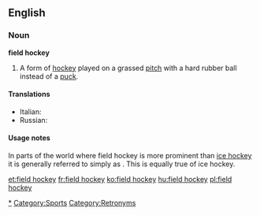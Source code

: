==English==

===Noun===
'''field hockey'''

# A form of [[hockey]] played on a grassed [[pitch]] with a hard rubber ball instead of a [[puck]].

====Translations====
* Italian: {{t-|it|hockey su prato|m}}
* Russian: {{t|ru|хоккей на траве|m|tr=xokkéj na travé}}

====Usage notes====
In parts of the world where field hockey is more prominent than [[ice hockey]] it is generally referred to simply as {{term|hockey}}. This is equally true of ice hockey.

[[Category:Field hockey|*]]
[[Category:Sports]]
[[Category:Retronyms]]

[[et:field hockey]]
[[fr:field hockey]]
[[ko:field hockey]]
[[hu:field hockey]]
[[pl:field hockey]]